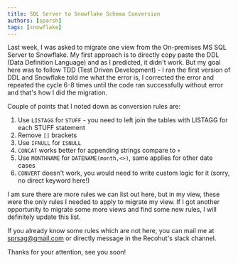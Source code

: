 ```yaml
---
title: SQL Server to Snowflake Schema Conversion
authors: [sparsh]
tags: [snowflake]
---
```


Last week, I was asked to migrate one view from the On-premises MS SQL Server to Snowflake. My first approach is to directly copy paste the DDL (Data Definition Language) and as I predicted, it didn't work. But my goal here was to follow TDD (Test Driven Development) - I ran the first version of DDL and Snowflake told me what the error is, I corrected the error and repeated the cycle 6-8 times until the code ran successfully without error and that's how I did the migration. 

Couple of points that I noted down as conversion rules are:

1. Use `LISTAGG` for `STUFF` - you need to left join the tables with LISTAGG for each STUFF statement
2. Remove `[]` brackets
3. Use `IFNULL` for `ISNULL`
4. `CONCAT` works better for appending strings compare to `+`
5. Use `MONTHNAME` for `DATENAME(month,<>)`, same applies for other date cases
6. `CONVERT` doesn't work, you would need to write custom logic for it (sorry, no direct keyword here!)

I am sure there are more rules we can list out here, but in my view, these were the only rules I needed to apply to migrate my view. If I got another opportunity to migrate some more views and find some new rules, I will definitely update this list.

If you already know some rules which are not here, you can mail me at sprsag@gmail.com or directly message in the Recohut's slack channel.

Thanks for your attention, see you soon!